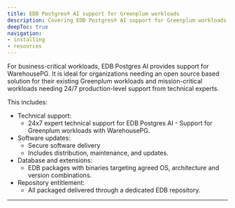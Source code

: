 ```yaml
---
title: EDB Postgres® AI support for Greenplum workloads
description: Covering EDB Postgres® AI support for Greenplum workloads with WarehousePG.
deepToc: true
navigation:
- installing
- resources
---
```


For business-critical workloads, EDB Postgres AI provides support for WarehousePG. It is ideal for organizations needing an open source based solution for their existing Greenplum workloads and mission-critical workloads needing 24/7 production-level support from technical experts.

This includes:

* Technical support:
  * 24x7 expert technical support for EDB Postgres AI - Support for Greenplum workloads with WarehousePG.
* Software updates:
  * Secure software delivery
  * Includes distribution, maintenance, and updates.
* Database and extensions:
  * EDB packages with binaries targeting agreed OS, architecture and version combinations.
* Repository entitlement:
  * All packaged delivered through a dedicated EDB repository.

---
